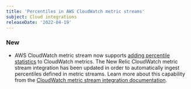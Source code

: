 ```yaml
---
title: 'Percentiles in AWS CloudWatch metric streams'
subject: Cloud integrations
releaseDate: '2022-04-19'
---
```


### New

* AWS CloudWatch metric stream now supports [adding percentile statistics](https://aws.amazon.com/about-aws/whats-new/2022/04/amazon-cloudwatch-metric-streams-additional-statistics/) to CloudWatch metrics. The New Relic CloudWatch metric stream integration has been updated in order to automatically ingest percentiles defined in metric streams.
  Learn more about this capability from the [CloudWatch metric stream integration documentation](/docs/infrastructure/amazon-integrations/connect/aws-metric-stream-setup#custom-metrics).
